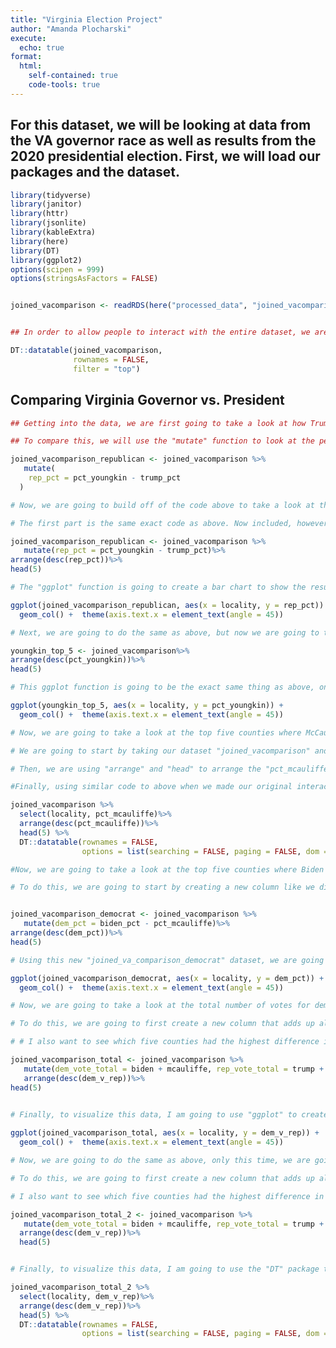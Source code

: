 ```yaml
---
title: "Virginia Election Project"
author: "Amanda Plocharski"
execute:
  echo: true
format:
  html:
    self-contained: true
    code-tools: true
---
```


## For this dataset, we will be looking at data from the VA governor race as well as results from the 2020 presidential election. First, we will load our packages and the dataset.

```r


library(tidyverse)
library(janitor)
library(httr)
library(jsonlite)
library(kableExtra)
library(here)
library(DT)
library(ggplot2)
options(scipen = 999)
options(stringsAsFactors = FALSE)


joined_vacomparison <- readRDS(here("processed_data", "joined_vacomparison.rds"))



```


```r
## In order to allow people to interact with the entire dataset, we are creating an interactive table. To do this, we use the package "DT." In the parentheses is the dataset name (joined_vacomparison), rownames = FALSE which removes the row names with numbers that are automatically assigned to data, and filter = "top" puts the filter option on the top of the table.

DT::datatable(joined_vacomparison, 
              rownames = FALSE, 
              filter = "top")
```


## Comparing Virginia Governor vs. President

```r
## Getting into the data, we are first going to take a look at how Trump performed in VA in the 2020 election versus how Youngkin performed in the governor race. 

## To compare this, we will use the "mutate" function to look at the percents and to create a new column in our dataset. You'll see that using this mutate function will create a new dataset called "joined_vacomparison_republican," and in that dataset there will be a column titled "dem_pct" where we will see the margin of victory of Youngkin over Trump, or vice versa.

joined_vacomparison_republican <- joined_vacomparison %>% 
   mutate(
    rep_pct = pct_youngkin - trump_pct
  )
```

```r

# Now, we are going to build off of the code above to take a look at the top 5 counties where Youngkin performed better than Trump. To do this, we will use the "arrange," "head" and "ggplot" functions.

# The first part is the same exact code as above. Now included, however, is "arrange" and "head." "Arrange(desc(rep_pct))" is arranging that new "rep_pct" column in our dataset by descending order. So, counties where Youngkin had the highest margin of victory will appear at the top, and lowest margin of victory will appear at the bottom. "Head(5)" is going to pull out the top 5 counties from that entire dataset.

joined_vacomparison_republican <- joined_vacomparison %>% 
   mutate(rep_pct = pct_youngkin - trump_pct)%>%
arrange(desc(rep_pct))%>%
head(5)

# The "ggplot" function is going to create a bar chart to show the results  of these top five counties from the section of code above. The x axis is going to be "locality" (the county name) and the y axis is going to be the top five values from that "rep_pct" column. The angle of the text is also goinng to be rotated by 45 degrees.  

ggplot(joined_vacomparison_republican, aes(x = locality, y = rep_pct)) +
  geom_col() +  theme(axis.text.x = element_text(angle = 45))


```

```r

# Next, we are going to do the same as above, but now we are going to take a look at where Youngkin got the highest percentage of the vote.To do this, we are going to make a new dataset called "youngkin_top_5," and arrange the "pct_youngkin" column in descending order, and only show the top five results. This is the same exact as above, except without using mutate or creating a new column since this data is already in the original "joined_vacomparison" dataset. 

youngkin_top_5 <- joined_vacomparison%>%
arrange(desc(pct_youngkin))%>%
head(5)

# This ggplot function is going to be the exact same thing as above, only this time, we are pulling the data from the new "youngkin_top_five" datatset, and making the y axis be from the "pct_youngkin" column. 

ggplot(youngkin_top_5, aes(x = locality, y = pct_youngkin)) +
  geom_col() +  theme(axis.text.x = element_text(angle = 45))
```

```r
# Now, we are going to take a look at the top five counties where McCauliffe got the highest percentage of the vote. Instead of making a chart, however, we are going to create a table.

# We are going to start by taking our dataset "joined_vacomparison" and using the "select" function to pull out only the specific columns that we need from the dataset. Here, we only need "locality" and "pct_mcauliffe." 

# Then, we are using "arrange" and "head" to arrange the "pct_mcauliffe" column from highest to lowest value and pulling only the top five results.  

#Finally, using similar code to above when we made our original interactive datatable, we are going to use the "DT" package to create a simpler table using the data we just pulled. Since this is a simple table with all of the results able to be seen, we are removing the option to search the option to create different pages to view the data (which is useful when there is a lot of columns to be seen that do not all fit on the screen). 

joined_vacomparison %>% 
  select(locality, pct_mcauliffe)%>%
  arrange(desc(pct_mcauliffe))%>%
  head(5) %>% 
  DT::datatable(rownames = FALSE, 
                options = list(searching = FALSE, paging = FALSE, dom = "tip"))
```

```r

#Now, we are going to take a look at the top five counties where Biden performed better than McCauliffe, and then pull that data into a chart. 

# To do this, we are going to start by creating a new column like we did before with Trump v. Youngkin. Using the "mutate" function, we are creating a new column titled "dem_pct" and findinf the difference in percentage of votes between Biden ("biden_pct") and McCauliffe ("pct_mcauliffe"). We are using "arrange" and "head" to arrange the new "dem_pct" column from highest to lowest and pulling the top five results. This column is going to be saved into a new dataset titled "joined_vacomparison_democrat."


joined_vacomparison_democrat <- joined_vacomparison %>% 
   mutate(dem_pct = biden_pct - pct_mcauliffe)%>%
arrange(desc(dem_pct))%>%
head(5)

# Using this new "joined_va_comparison_democrat" dataset, we are going to use the "ggplot" function to create a bar chart. The x axis is going to be the "locality" column, and the y axis is going to be the "dem_pct" column. We are also going to rotate the text on the y axis by 45 degrees to make sure that the county names are legible. 

ggplot(joined_vacomparison_democrat, aes(x = locality, y = dem_pct)) +
  geom_col() +  theme(axis.text.x = element_text(angle = 45))

```

```r
# Now, we are going to take a look at the total number of votes for democrats measured against the total number of votes for republicans in these two elections to see in which county the democrats accumulated more votes than the republicans.  

# To do this, we are going to first create a new column that adds up all of Biden's votes and McAuliffe's votes, and another column that adds up all of Trump's votes and Youngkin's votes. Using the "mutate" function, we are going to add up Biden and McAuliffe and create a new column titled "dem_vote_total," and then add up Trump and Youngkin and create a new column titled "rep_vote_total." Those new columns will be saved in a new dataset titled "joined_comparison_total."

# # I also want to see which five counties had the highest difference in collective votes between democrats and republicans. To do this, I am  using that same "mutate" function to find the difference in votes between the "dem_vote_total" and "rep_vote_total" columns we are making. This new column that details the difference in total votes will be called "dem_v_rep." Then, I am arranging this column from highest to lowest value and pulling the top five results.

joined_vacomparison_total <- joined_vacomparison %>% 
   mutate(dem_vote_total = biden + mcauliffe, rep_vote_total = trump + youngkin, dem_v_rep = dem_vote_total - rep_vote_total)%>%
   arrange(desc(dem_v_rep))%>%
head(5)
  

# Finally, to visualize this data, I am going to use "ggplot" to create a new bar chart. Using the "joined_comparison_total" dataset, I am putting "locality" on the x axis, and the new "dem_v_rep" column on the y axis. And again, rotating the text on the x axis by 45 degrees to fit the county names better. 

ggplot(joined_vacomparison_total, aes(x = locality, y = dem_v_rep)) +
  geom_col() +  theme(axis.text.x = element_text(angle = 45))
```

```r
# Now, we are going to do the same as above, only this time, we are going to take a look at the top five counties where republicans accumulated the most votes..  

# To do this, we are going to first create a new column that adds up all of Biden's votes and McAuliffe's votes, and another column that adds up all of Trump's votes and Youngkin's votes. Using the "mutate" function, we are going to add up Biden and McAuliffe and create a new column titled "dem_vote_total," and then add up Trump and Youngkin and create a new column titled "rep_vote_total." Those new columns will be saved in a new dataset titled "joined_comparison_total." 

# I also want to see which five counties had the highest difference in collective votes between democrats and republicans. To do this, I am  using that same "mutate" function to find the difference in votes between the "dem_vote_total" and "rep_vote_total" columns we are making. This new column that details the difference in total votes will be called "dem_v_rep." Then, I am arranging this column from highest to lowest value and pulling the top five results.

joined_vacomparison_total_2 <- joined_vacomparison %>% 
   mutate(dem_vote_total = biden + mcauliffe, rep_vote_total = trump + youngkin, dem_v_rep = rep_vote_total - dem_vote_total)%>%
  arrange(desc(dem_v_rep))%>%
  head(5)


# Finally, to visualize this data, I am going to use the "DT" package to create a new, simple table using the "joined_comparison_total_2" dataset. Using the "select" function, I am going to only pull the "locality" and "dem_v_rep" columns. Since this is a simple table with all of the results able to be seen, we are removing the option to search the option to create different pages to view the data (which is useful when there is a lot of columns to be seen that do not all fit on the screen).  

joined_vacomparison_total_2 %>% 
  select(locality, dem_v_rep)%>%
  arrange(desc(dem_v_rep))%>%
  head(5) %>% 
  DT::datatable(rownames = FALSE, 
                options = list(searching = FALSE, paging = FALSE, dom = "tip"))
```

